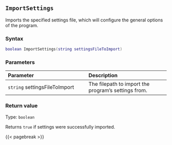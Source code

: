 ## `ImportSettings`

Imports the specified settings file, which will configure the general options of the program.

### Syntax {-}

``` .lua
boolean ImportSettings(string settingsFileToImport)
```

### Parameters {-}

**Parameter** | **Description**
| :-- | :-- |
`string` settingsFileToImport | The filepath to import the program's settings from.

### Return value {-}

Type: `boolean`

Returns `true` if settings were successfully imported.

{{< pagebreak >}}
